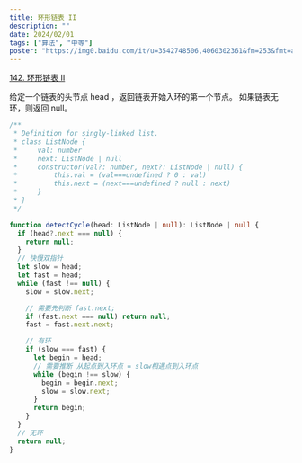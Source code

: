 ```yaml
---
title: 环形链表 II
description: ""
date: 2024/02/01
tags: ["算法", "中等"]
poster: "https://img0.baidu.com/it/u=3542748506,4060302361&fm=253&fmt=auto&app=138&f=JPEG?w=800&h=500"
---
```


[142. 环形链表 II](https://leetcode.cn/problems/linked-list-cycle-ii/)

给定一个链表的头节点 head ，返回链表开始入环的第一个节点。 如果链表无环，则返回 null。

```typescript
/**
 * Definition for singly-linked list.
 * class ListNode {
 *     val: number
 *     next: ListNode | null
 *     constructor(val?: number, next?: ListNode | null) {
 *         this.val = (val===undefined ? 0 : val)
 *         this.next = (next===undefined ? null : next)
 *     }
 * }
 */

function detectCycle(head: ListNode | null): ListNode | null {
  if (head?.next === null) {
    return null;
  }
  // 快慢双指针
  let slow = head;
  let fast = head;
  while (fast !== null) {
    slow = slow.next;

    // 需要先判断 fast.next;
    if (fast.next === null) return null;
    fast = fast.next.next;

    // 有环
    if (slow === fast) {
      let begin = head;
      // 需要推断 从起点到入环点 = slow相遇点到入环点
      while (begin !== slow) {
        begin = begin.next;
        slow = slow.next;
      }
      return begin;
    }
  }
  // 无环
  return null;
}
```
